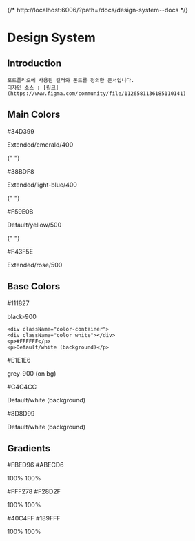 
{/* http://localhost:6006/?path=/docs/design-system--docs */}

<Meta title="Design System" />

<div className="wrapper">
  <h1>Design System</h1>
  
  <h2>Introduction</h2>
  
    포트폴리오에 사용된 컬러와 폰트를 정의한 문서입니다.
    디자인 소스 : [링크](https://www.figma.com/community/file/1126581136185110141)

<h2>Main Colors</h2>
<section className="grid-container">
  <div className="color-container">
    <div className="color emerald"></div>
    <p>#34D399</p>
    <p>Extended/emerald/400</p>
  </div>

{" "}

<div className="color-container">
  <div className="color light-blue"></div>
  <p>#38BDF8</p>
  <p>Extended/light-blue/400</p>
</div>

{" "}

<div className="color-container">
  <div className="color yellow"></div>
  <p>#F59E0B</p>
  <p>Default/yellow/500</p>
</div>

{" "}

<div className="color-container">
  <div className="color rose"></div>
  <p>#F43F5E</p>
  <p>Extended/rose/500</p>
</div>

</section>

<h2>Base Colors</h2>
<section className="grid-container">
  <div className="color-container">
    <div className="color black-900"></div>
    <p>#111827</p>
    <p>black-900</p>
  </div>

    <div className="color-container">
    <div className="color white"></div>
    <p>#FFFFFF</p>
    <p>Default/white (background)</p>

  </div>

</section>

<section className="grid-container">
  <div className="color-container">
    <div className="color grey-900"></div>
    <p>#E1E1E6</p>
    <p>grey-900 (on bg)</p>
  </div>

<div className="color-container">
  <div className="color grey-600"></div>
  <p>#C4C4CC</p>
  <p>Default/white (background)</p>
</div>

<div className="color-container">
  <div className="color grey-700"></div>
  <p>#8D8D99</p>
  <p>Default/white (background)</p>
</div>

</section>

<h2>Gradients</h2>
<section className="grid-container">
<div className="color-container">
  <div className="color gradient-1"></div>
  <p>#FBED96 #ABECD6</p>
  <p>100% 100%</p>
</div>

<div className="color-container">
  <div className="color gradient-2"></div>
  <p>#FFF278 #F28D2F</p>
  <p>100% 100%</p>
</div>

<div className="color-container">
  <div className="color gradient-3"></div>
  <p>#40C4FF #189FFF</p>
  <p>100% 100%</p>
</div>
</section>

</div>

<style>
  {`


.wrapper{
  background-color: #F9FAFB;
  width: 100%;
  height: 100%;
}

  .grid-container{
    display: flex;
    gap: 10px;
  }

  .color {
    padding:20px;
    width: 180px;
  }

.emerald { 
  background-color: #34D399;
}

.light-blue {
  background-color: #38BDF8;
}

.yellow {
  background-color: #F59E0B;
}

.rose {
  background-color: #F43F5E;
}

.black-900 {
  background-color: #111827;
}

.white {
  background-color: #FFFFFF;
}

.grey-900{
  background-color: #E1E1E6;
}

.grey-600{
  background-color: #C4C4CC;
}

.grey-700{
  background-color: #8D8D99;
}

.gradient-1{
  background: linear-gradient(90deg, #FBED96 0%, #ABECD6 100%);
}

.gradient-2{
  background: linear-gradient(90deg, #FFF278 0%, #F28D2F 100%);
}

.gradient-3{
  background: linear-gradient(90deg, #40C4FF 0%, #189FFF 100%);
}

`}
</style>
